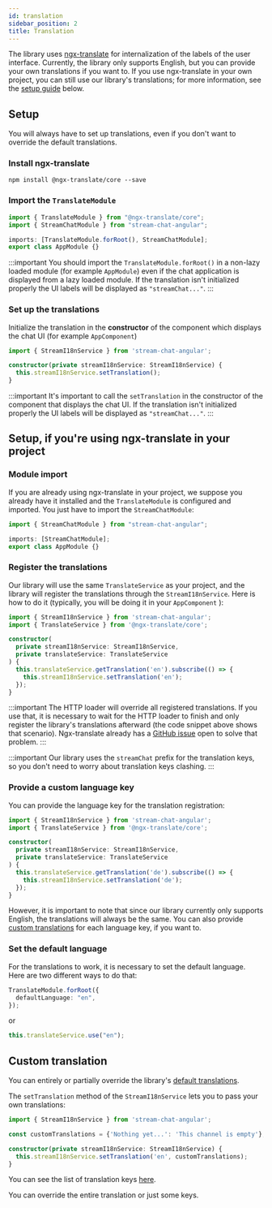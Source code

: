 ```yaml
---
id: translation
sidebar_position: 2
title: Translation
---
```


The library uses [ngx-translate](https://github.com/ngx-translate/core) for internalization of the labels of the user interface. Currently, the library only supports English, but you can provide your own translations if you want to. If you use ngx-translate in your own project, you can still use our library's translations; for more information, see the [setup guide](./translation.mdx/#set-up-the-translations) below.

## Setup

You will always have to set up translations, even if you don't want to override the default translations.

### Install ngx-translate

`npm install @ngx-translate/core --save`

### Import the `TranslateModule`

```typescript
import { TranslateModule } from "@ngx-translate/core";
import { StreamChatModule } from "stream-chat-angular";

imports: [TranslateModule.forRoot(), StreamChatModule];
export class AppModule {}
```

:::important
You should import the `TranslateModule.forRoot()` in a non-lazy loaded module (for example `AppModule`) even if the chat application is displayed from a lazy loaded module. If the translation isn't initialized properly the UI labels will be displayed as `"streamChat..."`.
:::

### Set up the translations

Initialize the translation in the **constructor** of the component which displays the chat UI (for example `AppComponent`)

```typescript
import { StreamI18nService } from 'stream-chat-angular';

constructor(private streamI18nService: StreamI18nService) {
  this.streamI18nService.setTranslation();
}
```

:::important
It's important to call the `setTranslation` in the constructor of the component that displays the chat UI. If the translation isn't initialized properly the UI labels will be displayed as `"streamChat..."`.
:::

## Setup, if you're using ngx-translate in your project

### Module import

If you are already using ngx-translate in your project, we suppose you already have it installed and the `TranslateModule` is configured and imported. You just have to import the `StreamChatModule`:

```typescript
import { StreamChatModule } from "stream-chat-angular";

imports: [StreamChatModule];
export class AppModule {}
```

### Register the translations

Our library will use the same `TranslateService` as your project, and the library will register the translations through the `StreamI18nService`. Here is how to do it (typically, you will be doing it in your `AppComponent`
):

```typescript
import { StreamI18nService } from 'stream-chat-angular';
import { TranslateService } from '@ngx-translate/core';

constructor(
  private streamI18nService: StreamI18nService,
  private translateService: TranslateService
) {
  this.translateService.getTranslation('en').subscribe(() => {
    this.streamI18nService.setTranslation('en');
  });
}
```

:::important
The HTTP loader will override all registered translations. If you use that, it is necessary to wait for the HTTP loader to finish and only register the library's translations afterward (the code snippet above shows that scenario). Ngx-translate already has a [GitHub issue](https://github.com/ngx-translate/http-loader/issues/6#issuecomment-372118792) open to solve that problem.
:::

:::important
Our library uses the `streamChat` prefix for the translation keys, so you don't need to worry about translation keys clashing.
:::

### Provide a custom language key

You can provide the language key for the translation registration:

```typescript
import { StreamI18nService } from 'stream-chat-angular';
import { TranslateService } from '@ngx-translate/core';

constructor(
  private streamI18nService: StreamI18nService,
  private translateService: TranslateService
) {
  this.translateService.getTranslation('de').subscribe(() => {
    this.streamI18nService.setTranslation('de');
  });
}
```

However, it is important to note that since our library currently only supports English, the translations will always be the same. You can also provide [custom translations](./translation.mdx/#custom-translation) for each language key, if you want to.

### Set the default language

For the translations to work, it is necessary to set the default language. Here are two different ways to do that:

```typescript
TranslateModule.forRoot({
  defaultLanguage: "en",
});
```

or

```typescript
this.translateService.use("en");
```

## Custom translation

You can entirely or partially override the library's [default translations](https://github.com/GetStream/stream-chat-angular/blob/master/projects/stream-chat-angular/src/assets/i18n/en.ts).

The `setTranslation` method of the `StreamI18nService` lets you to pass your own translations:

```typescript
import { StreamI18nService } from 'stream-chat-angular';

const customTranslations = {'Nothing yet...': 'This channel is empty'};

constructor(private streamI18nService: StreamI18nService) {
  this.streamI18nService.setTranslation('en', customTranslations);
}
```

You can see the list of translation keys [here](https://github.com/GetStream/stream-chat-angular/blob/master/projects/stream-chat-angular/src/assets/i18n/en.ts).

You can override the entire translation or just some keys.
